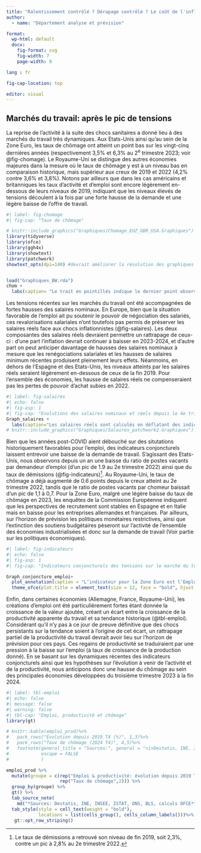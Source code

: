 ```yaml
---
title: "Ralentissement contrôlé ? Dérapage contrôlé ? Le coût de l'inflation ? Les banques centrales envoient la facture ? Factures à payer ? Perspectives 2023 - 2024 pour l'économie mondiale"
author: 
  - name: "Département analyse et prévision"

format:
  wp-html: default
  docx:
    fig-format: svg
    fig-width: 7
    page-width: 9

lang : fr

fig-cap-location: top

editor: visual
---
```


<!-- IMPORTANT: En cas d'erreur lors du Render, cliquer sur la petite flèche à côté du bouton "-> Render" et sélectionner "Render ofce-html" -->

## Marchés du travail: après le pic de tensions

La reprise de l'activité à la suite des chocs sanitaires a donné lieu à des marchés du travail très dynamiques. Aux Etats-Unis ainsi qu'au sein de la Zone Euro, les taux de chômage ont atteint un point bas sur les vingt-cinq dernières années (respectivement 3,5% et 6,3% au 2^e^ trimestre 2023; voir @fig-chomage). Le Royaume-Uni se distingue des autres économies majeures dans la mesure où le taux de chômage y est à un niveau bas en comparaison historique, mais supérieur aux creux de 2019 et 2022 (4,2% contre 3,6% et 3,8%). Notons par ailleurs que dans les cas américains et britanniques les taux d'activité et d'emploi sont encore légèrement en-dessous de leurs niveaux de 2019, indiquant que les niveaux élevés de tensions découlent à la fois par une forte hausse de la demande et une légère baisse de l'offre de travail.

```r
#| label: fig-chomage
#| fig-cap: "Taux de chômage"

# knitr::include_graphics("Graphiques/Chomage_EUZ_GBR_USA.Graphiques")
library(tidyverse)
library(ofce)
library(ggh4x)
library(showtext)
library(patchwork)
showtext_opts(dpi=140) #devrait améliorer la résolution des graphiques


load("Graphiques_BW.rda")
chom +
  labs(caption= "Le trait en pointillés indique le dernier point observé (2023 T2).\n Sources : Bureau of Labor Statistics, Eurostat, Office for National Statistics, calculs OFCE.") + theme_ofce(base_family = "Open Sans")
```

Les tensions récentes sur les marchés du travail ont été accompagnées de fortes hausses des salaires nominaux. En Europe, bien que la situation favorable de l'emploi ait pu soutenir le pouvoir de négociation des salariés, ces revalorisations salariales n'ont toutefois pas permis de préserver les salaires réels face aux chocs inflationnistes (@fig-salaires). Les deux composantes des salaires réels devraient permettre un rattrapage de ceux-ci : d'une part l'inflation devrait continuer à baisser en 2023-2024, et d'autre part on peut anticiper davantage de hausses des salaires nominaux à mesure que les renégociations salariales et les hausses de salaires minimum récentes produisent pleinement leurs effets. Néanmoins, en dehors de l'Espagne et des Etats-Unis, les niveaux atteints par les salaires réels seraient légèrement en-dessous de ceux de la fin 2019. Pour l'ensemble des économies, les hausse de salaires réels ne compenseraient pas les pertes de pouvoir d'achat subies en 2022.

```r
#| label: fig-salaires
#| echo: false
#| fig-asp: 1
#| fig-cap: "Evolutions des salaires nominaux et réels depuis le 4e trimestre 2019."
Graph_salaires +
  labs(caption="Les salaires réels sont calculés en déflatant des indices de prix à la consommation (IPCH pour les\npays de la Zone Euro).\nSources : Bureau of Labour Statistics, Eurostat, Office for National Statistics, calculs OFCE.")
# knitr::include_graphics("Graphiques/Salaires_patchwork2.Graphiques")

```

Bien que les années post-COVID aient débouché sur des situtations historiquement favorables pour l'emploi, des indicateurs conjoncturels laissent entrevoir une baisse de la demande de travail. S'agissant des Etats-Unis, nous observons depuis un an une baisse du ratio de postes vacants par demandeur d'emploi (d'un pic de 1.9 au 2e trimestre 2022) ainsi que du taux de démissions (@fig-indicateurs)[^1]. Au Royaume-Uni, le taux de chômage a déjà augmenté de 0.6 points depuis le creux atteint au 2e trimestre 2022, tandis que le ratio de postes vacants par chomeur baissait d'un pic de 1,1 à 0,7. Pour la Zone Euro, malgré une légère baisse du taux de chômage en 2023, les enquêtes de la Commission Européenne indiquent que les perspectives de recrutement sont stables en Espagne et en Italie mais en baisse pour les entreprises allemandes et françaises. Par ailleurs, sur l'horizon de prévision les politiques monétaires restrictives, ainsi que l'extinction des soutiens budgétaires pèseront sur l'activité de l'ensemble des économies industrialisées et donc sur la demande de travail (Voir partie sur les politiques économiques).

[^1]: Le taux de démissions a retrouvé son niveau de fin 2019, soit 2,3%, contre un pic à 2,8% au 2e trimestre 2022.

```r
#| label: fig-indicateurs
#| echo: false
#| fig-asp: 1
#| fig-cap: "Indicateurs conjoncturels des tensions sur le marché du travail"

Graph_conjoncture_emploi+
  plot_annotation(caption = "L’indicateur pour la Zone Euro est l’Employment Expectations Indicator, calculé par la Commission Européenne à partir\nd’enquêtes auprès des entreprises. L'indice est normalisé de façon à ce que la moyenne du solde des réponses\nsoit égale à 100.\nSources : Bureau of Labor Statistics, Commission Européenne, Office for National Statistics, calculs OFCE.") &
  theme_ofce(plot.title = element_text(size = 12, face = "bold", hjust = 0.5))

```

Enfin, dans certaines économies (Allemagne, France, Royaume-Uni), les créations d'emploi ont été particulièrement fortes étant donnée la croissance de la valeur ajoutée, créant un écart entre la croissance de la productivité apparente du travail et sa tendance historique (@tbl-emploi). Considérant qu'il n'y pas à ce jour de preuve définitive que des chocs persistants sur la tendance soient à l'origine de cet écart, un rattrapage partiel de la productivité du travail devrait avoir lieu sur l'horizon de prévision pour ces pays. Ces regains de productivité se traduiraient par une pression à la baisse sur l'emploi (à taux de croissance de la production donné). En se basant sur les dynamiques récentes des indicateurs conjoncturels ainsi que les hypothèses sur l'évolution à venir de l'activité et de la productivité, nous anticipons donc une hausse du chômage au sein des principales économies développées du troisième trimestre 2023 à la fin 2024.

```r
#| label: tbl-emploi
#| echo: false
#| message: false
#| warning: false
#| tbl-cap: "Emploi, productivité et chômage"
library(gt)

# knitr::kable(emploi_prod)%>%
#   pack_rows("Evolution depuis 2019 T4 (%)", 1,3)%>%
#   pack_rows("Taux de chômage (2024 T4)", 4,5)%>%
#   footnote(general_title = "Sources:", general = "<i>Destatis, INE, INSEE, ISTAT, ONS, BLS, calculs OFCE.</i>", footnote_as_chunk = T,
#            escape = FALSE
#            )

emploi_prod %>%
  mutate(groupe = c(rep("Emploi & productivité: évolution depuis 2019 T4 (%)",3),
                    rep("Taux de chômage",2))) %>%
  group_by(groupe) %>%
  gt() %>%
  tab_source_note(
    md("*Sources: Destatis, INE, INSEE, ISTAT, ONS, BLS, calculs OFCE*")) %>%
  tab_style(style = cell_text(weight = "bold"),
            locations = list(cells_group(), cells_column_labels()))%>%
   gt::opt_row_striping()
```

